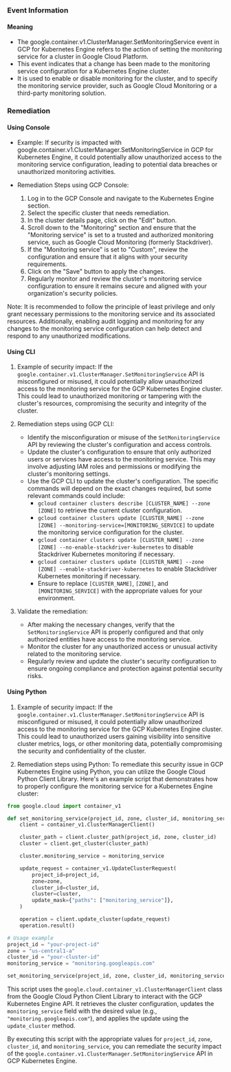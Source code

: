 
### Event Information

#### Meaning

- The google.container.v1.ClusterManager.SetMonitoringService event in GCP for Kubernetes Engine refers to the action of setting the monitoring service for a cluster in Google Cloud Platform.
- This event indicates that a change has been made to the monitoring service configuration for a Kubernetes Engine cluster.
- It is used to enable or disable monitoring for the cluster, and to specify the monitoring service provider, such as Google Cloud Monitoring or a third-party monitoring solution.

### Remediation

#### Using Console

- Example: If security is impacted with google.container.v1.ClusterManager.SetMonitoringService in GCP for Kubernetes Engine, it could potentially allow unauthorized access to the monitoring service configuration, leading to potential data breaches or unauthorized monitoring activities.

- Remediation Steps using GCP Console:
  1. Log in to the GCP Console and navigate to the Kubernetes Engine section.
  2. Select the specific cluster that needs remediation.
  3. In the cluster details page, click on the "Edit" button.
  4. Scroll down to the "Monitoring" section and ensure that the "Monitoring service" is set to a trusted and authorized monitoring service, such as Google Cloud Monitoring (formerly Stackdriver).
  5. If the "Monitoring service" is set to "Custom", review the configuration and ensure that it aligns with your security requirements.
  6. Click on the "Save" button to apply the changes.
  7. Regularly monitor and review the cluster's monitoring service configuration to ensure it remains secure and aligned with your organization's security policies.

Note: It is recommended to follow the principle of least privilege and only grant necessary permissions to the monitoring service and its associated resources. Additionally, enabling audit logging and monitoring for any changes to the monitoring service configuration can help detect and respond to any unauthorized modifications.

#### Using CLI

1. Example of security impact: If the `google.container.v1.ClusterManager.SetMonitoringService` API is misconfigured or misused, it could potentially allow unauthorized access to the monitoring service for the GCP Kubernetes Engine cluster. This could lead to unauthorized monitoring or tampering with the cluster's resources, compromising the security and integrity of the cluster.

2. Remediation steps using GCP CLI:
   - Identify the misconfiguration or misuse of the `SetMonitoringService` API by reviewing the cluster's configuration and access controls.
   - Update the cluster's configuration to ensure that only authorized users or services have access to the monitoring service. This may involve adjusting IAM roles and permissions or modifying the cluster's monitoring settings.
   - Use the GCP CLI to update the cluster's configuration. The specific commands will depend on the exact changes required, but some relevant commands could include:
     - `gcloud container clusters describe [CLUSTER_NAME] --zone [ZONE]` to retrieve the current cluster configuration.
     - `gcloud container clusters update [CLUSTER_NAME] --zone [ZONE] --monitoring-service=[MONITORING_SERVICE]` to update the monitoring service configuration for the cluster.
     - `gcloud container clusters update [CLUSTER_NAME] --zone [ZONE] --no-enable-stackdriver-kubernetes` to disable Stackdriver Kubernetes monitoring if necessary.
     - `gcloud container clusters update [CLUSTER_NAME] --zone [ZONE] --enable-stackdriver-kubernetes` to enable Stackdriver Kubernetes monitoring if necessary.
     - Ensure to replace `[CLUSTER_NAME]`, `[ZONE]`, and `[MONITORING_SERVICE]` with the appropriate values for your environment.

3. Validate the remediation:
   - After making the necessary changes, verify that the `SetMonitoringService` API is properly configured and that only authorized entities have access to the monitoring service.
   - Monitor the cluster for any unauthorized access or unusual activity related to the monitoring service.
   - Regularly review and update the cluster's security configuration to ensure ongoing compliance and protection against potential security risks.

#### Using Python

1. Example of security impact: If the `google.container.v1.ClusterManager.SetMonitoringService` API is misconfigured or misused, it could potentially allow unauthorized access to the monitoring service for the GCP Kubernetes Engine cluster. This could lead to unauthorized users gaining visibility into sensitive cluster metrics, logs, or other monitoring data, potentially compromising the security and confidentiality of the cluster.

2. Remediation steps using Python: To remediate this security issue in GCP Kubernetes Engine using Python, you can utilize the Google Cloud Python Client Library. Here's an example script that demonstrates how to properly configure the monitoring service for a Kubernetes Engine cluster:

```python
from google.cloud import container_v1

def set_monitoring_service(project_id, zone, cluster_id, monitoring_service):
    client = container_v1.ClusterManagerClient()

    cluster_path = client.cluster_path(project_id, zone, cluster_id)
    cluster = client.get_cluster(cluster_path)

    cluster.monitoring_service = monitoring_service

    update_request = container_v1.UpdateClusterRequest(
        project_id=project_id,
        zone=zone,
        cluster_id=cluster_id,
        cluster=cluster,
        update_mask={"paths": ["monitoring_service"]},
    )

    operation = client.update_cluster(update_request)
    operation.result()

# Usage example
project_id = "your-project-id"
zone = "us-central1-a"
cluster_id = "your-cluster-id"
monitoring_service = "monitoring.googleapis.com"

set_monitoring_service(project_id, zone, cluster_id, monitoring_service)
```

This script uses the `google.cloud.container_v1.ClusterManagerClient` class from the Google Cloud Python Client Library to interact with the GCP Kubernetes Engine API. It retrieves the cluster configuration, updates the `monitoring_service` field with the desired value (e.g., `"monitoring.googleapis.com"`), and applies the update using the `update_cluster` method.

By executing this script with the appropriate values for `project_id`, `zone`, `cluster_id`, and `monitoring_service`, you can remediate the security impact of the `google.container.v1.ClusterManager.SetMonitoringService` API in GCP Kubernetes Engine.

